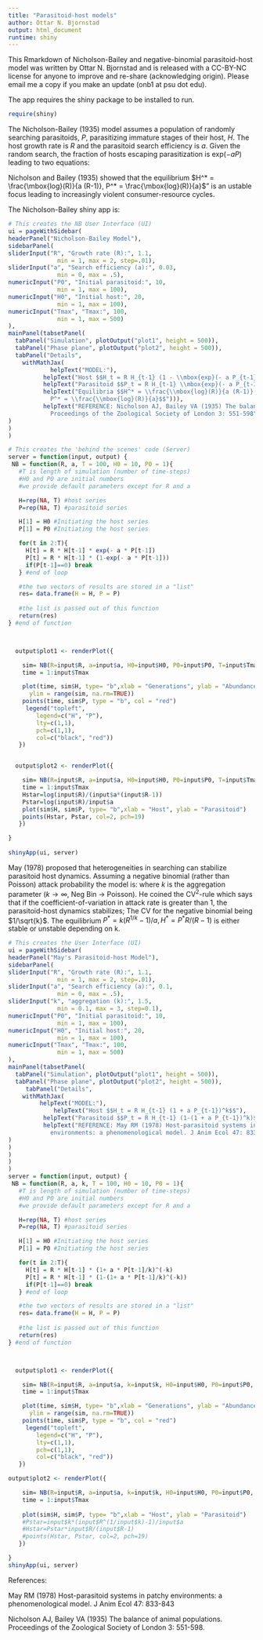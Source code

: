 ```yaml
---
title: "Parasitoid-host models"
author: Ottar N. Bjornstad
output: html_document
runtime: shiny
---
```


This Rmarkdown of Nicholson-Bailey and negative-binomial parasitoid-host model was written by Ottar N. Bjornstad and is released with a CC-BY-NC license for anyone to improve and re-share (acknowledging origin). Please email me a copy if you make an update (onb1 at psu dot edu).

The app requires the shiny package to be installed to run. 
```r
require(shiny)
```

The Nicholson-Bailey (1935) model assumes a population of randomly searching parasitoids, $P$, parasitizing immature stages of their host, $H$. The host growth rate is $R$ and the parasitoid search efficiency is $a$. Given the random search, the fraction of hosts escaping parasitization is $\mbox{exp}(- a P)$ leading to two equations: 

\begin{align}
H_{t+1} & = \underbrace{R H_t}_{\mbox{reproduction}} \underbrace{e^{-a P_t}}_{\mbox{not parasitized}}\\
P_{t+1} & =   R H_t  \underbrace{(1-e^{-a P_t} }_{\mbox{parasitized}}
\end{align}

Nicholson and Bailey (1935) showed that the equilibrium $H^* = \frac{\mbox{log}(R)}{a (R-1)}, P^* = \frac{\mbox{log}(R)}{a}$" is an ustable focus leading to increasingly violent consumer-resource cycles.

The Nicholson-Bailey shiny app is:

```r
# This creates the NB User Interface (UI)
ui = pageWithSidebar(
headerPanel("Nicholson-Bailey Model"),
sidebarPanel(
sliderInput("R", "Growth rate (R):", 1.1,
              min = 1, max = 2, step=.01),
sliderInput("a", "Search efficiency (a):", 0.03,
              min = 0, max = .5),
numericInput("P0", "Initial parasitoid:", 10,
              min = 1, max = 100),
numericInput("H0", "Initial host:", 20,
              min = 1, max = 100),
numericInput("Tmax", "Tmax:", 100,
              min = 1, max = 500)
),
mainPanel(tabsetPanel(
  tabPanel("Simulation", plotOutput("plot1", height = 500)),
  tabPanel("Phase plane", plotOutput("plot2", height = 500)),
  tabPanel("Details",
    withMathJax(
            helpText("MODEL:"),
          helpText("Host $$H_t = R H_{t-1} (1 - \\mbox{exp}(- a P_{t-1}))$$"),
          helpText("Parasitoid $$P_t = R H_{t-1} \\mbox{exp}(- a P_{t-1})$$"),
          helpText("Equilibria $$H^* = \\frac{\\mbox{log}(R)}{a (R-1)}, 
            P^* = \\frac{\\mbox{log}(R)}{a}$$"))),
          helpText("REFERENCE: Nicholson AJ, Bailey VA (1935) The balance of animal populations. 
            Proceedings of the Zoological Society of London 3: 551-598")
)
)
)

# This creates the 'behind the scenes' code (Server)
server = function(input, output) {
 NB = function(R, a, T = 100, H0 = 10, P0 = 1){
   #T is length of simulation (number of time-steps)
   #H0 and P0 are initial numbers
   #we provide default parameters except for R and a

   H=rep(NA, T) #host series
   P=rep(NA, T) #parasitoid series

   H[1] = H0 #Initiating the host series
   P[1] = P0 #Initiating the host series

   for(t in 2:T){
     H[t] = R * H[t-1] * exp(- a * P[t-1])
     P[t] = R * H[t-1] * (1-exp(- a * P[t-1]))
     if(P[t-1]==0) break
   } #end of loop

   #the two vectors of results are stored in a "list"
   res= data.frame(H = H, P = P)
 
   #the list is passed out of this function
   return(res)
} #end of function



  output$plot1 <- renderPlot({

    sim= NB(R=input$R, a=input$a, H0=input$H0, P0=input$P0, T=input$Tmax)
    time = 1:input$Tmax

    plot(time, sim$H, type= "b",xlab = "Generations", ylab = "Abundance", 
      ylim = range(sim, na.rm=TRUE))
    points(time, sim$P, type = "b", col = "red")
     legend("topleft",
        legend=c("H", "P"),
        lty=c(1,1),
        pch=c(1,1),
        col=c("black", "red"))
   })


  output$plot2 <- renderPlot({

    sim= NB(R=input$R, a=input$a, H0=input$H0, P0=input$P0, T=input$Tmax)
    time = 1:input$Tmax
    Hstar=log(input$R)/(input$a*(input$R-1))
    Pstar=log(input$R)/input$a
    plot(sim$H, sim$P, type= "b",xlab = "Host", ylab = "Parasitoid")
    points(Hstar, Pstar, col=2, pch=19)
   })

}
  
shinyApp(ui, server)
```

May (1978) proposed that heterogeneities in searching can stabilize parasitoid host dynamics. Assuming a negative binomial (rather than Poisson) attack probability the model is:
\begin{align}
H_{t+1} & = R H_t (1+\frac{a P_t}{k})^{-k}\\
P_{t+1} & = R H_t (1-(1+\frac{a P_t}{k})^{-k}),
\end{align}
where $k$ is the aggregation parameter ($k \rightarrow \infty$, Neg Bin $\rightarrow$ Poisson). He coined the CV$^2$-rule which says that if the coefficient-of-variation in attack rate is greater than 1, the parasitoid-host dynamics stabilizes; The CV for the negative binomial being $1/\sqrt{k}$. The equilibrium $P^* = k (R^{1/k}-1) /a, H^*=P^* R / (R-1)$ is either stable or unstable depending on k.


```r
# This creates the User Interface (UI)
ui = pageWithSidebar(
headerPanel("May's Parasitoid-host Model"),
sidebarPanel(
sliderInput("R", "Growth rate (R):", 1.1,
              min = 1, max = 2, step=.01),
sliderInput("a", "Search efficiency (a):", 0.1,
              min = 0, max = .5),
sliderInput("k", "aggregation (k):", 1.5,
              min = 0.1, max = 3, step=0.1),
numericInput("P0", "Initial parasitoid:", 10,
              min = 1, max = 100),
numericInput("H0", "Initial host:", 20,
              min = 1, max = 100),
numericInput("Tmax", "Tmax:", 100,
              min = 1, max = 500)
),
mainPanel(tabsetPanel(
  tabPanel("Simulation", plotOutput("plot1", height = 500)),
  tabPanel("Phase plane", plotOutput("plot2", height = 500)),
     tabPanel("Details", 
    withMathJax(
         helpText("MODEL:"),
             helpText("Host $$H_t = R H_{t-1} (1 + a P_{t-1})^k$$"),
          helpText("Parasitoid $$P_t = R H_{t-1} (1-(1 + a P_{t-1})^k)$$"),
          helpText("REFERENCE: May RM (1978) Host-parasitoid systems in patchy 
            environments: a phenomenological model. J Anim Ecol 47: 833-843")
)
)
)
)
)
server = function(input, output) {
 NB = function(R, a, k, T = 100, H0 = 10, P0 = 1){
   #T is length of simulation (number of time-steps)
   #H0 and P0 are initial numbers
   #we provide default parameters except for R and a

   H=rep(NA, T) #host series
   P=rep(NA, T) #parasitoid series

   H[1] = H0 #Initiating the host series
   P[1] = P0 #Initiating the host series

   for(t in 2:T){
     H[t] = R * H[t-1] * (1+ a * P[t-1]/k)^(-k)
     P[t] = R * H[t-1] * (1-(1+ a * P[t-1]/k)^(-k))
     if(P[t-1]==0) break
   } #end of loop

   #the two vectors of results are stored in a "list"
   res= data.frame(H = H, P = P)
 
   #the list is passed out of this function
   return(res)
} #end of function



  output$plot1 <- renderPlot({

    sim= NB(R=input$R, a=input$a, k=input$k, H0=input$H0, P0=input$P0, T=input$Tmax)
    time = 1:input$Tmax

    plot(time, sim$H, type= "b",xlab = "Generations", ylab = "Abundance", 
      ylim = range(sim, na.rm=TRUE))
    points(time, sim$P, type = "b", col = "red")
     legend("topleft",
        legend=c("H", "P"),
        lty=c(1,1),
        pch=c(1,1),
        col=c("black", "red"))
   })

output$plot2 <- renderPlot({

    sim= NB(R=input$R, a=input$a, k=input$k, H0=input$H0, P0=input$P0, T=input$Tmax)
    time = 1:input$Tmax
   
    plot(sim$H, sim$P, type= "b",xlab = "Host", ylab = "Parasitoid")
    #Pstar=input$k*(input$R^(1/input$k)-1)/input$a
    #Hstar=Pstar*input$R/(input$R-1)
    #points(Hstar, Pstar, col=2, pch=19)
   })

}  
shinyApp(ui, server)
```

References:

May RM (1978) Host-parasitoid systems in patchy environments: a phenomenological model. J Anim Ecol 47: 833-843

Nicholson AJ, Bailey VA (1935) The balance of animal populations. Proceedings of the Zoological Society of London 3: 551-598.